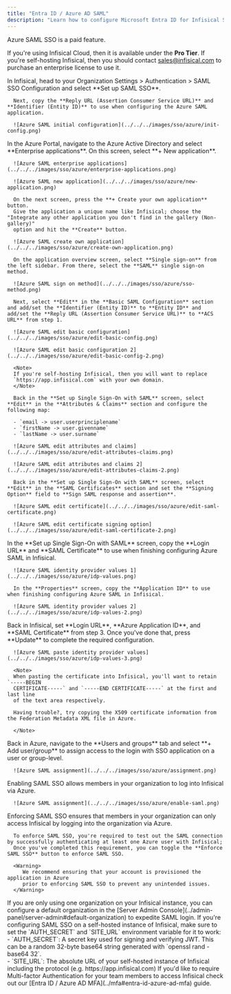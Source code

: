 ```yaml
---
title: "Entra ID / Azure AD SAML"
description: "Learn how to configure Microsoft Entra ID for Infisical SSO."
---
```


<Info>
   Azure SAML SSO is a paid feature.
   
   If you're using Infisical Cloud, then it is available under the **Pro Tier**. If you're self-hosting Infisical,
   then you should contact sales@infisical.com to purchase an enterprise license to use it.
</Info>

<Steps>
   <Step title="Prepare the SAML SSO configuration in Infisical">
      In Infisical, head to your Organization Settings > Authentication > SAML SSO Configuration and select **Set up SAML SSO**.

      Next, copy the **Reply URL (Assertion Consumer Service URL)** and **Identifier (Entity ID)** to use when configuring the Azure SAML application.

      ![Azure SAML initial configuration](../../../images/sso/azure/init-config.png)
   </Step>
   <Step title="Create a SAML application in Azure">
      In the Azure Portal, navigate to the Azure Active Directory and select **Enterprise applications**. On this screen, select **+ New application**.

      ![Azure SAML enterprise applications](../../../images/sso/azure/enterprise-applications.png)

      ![Azure SAML new application](../../../images/sso/azure/new-application.png)
      
      On the next screen, press the **+ Create your own application** button.
      Give the application a unique name like Infisical; choose the "Integrate any other application you don't find in the gallery (Non-gallery)"
      option and hit the **Create** button.

      ![Azure SAML create own application](../../../images/sso/azure/create-own-application.png)

      On the application overview screen, select **Single sign-on** from the left sidebar. From there, select the **SAML** single sign-on method.

      ![Azure SAML sign on method](../../../images/sso/azure/sso-method.png)

      Next, select **Edit** in the **Basic SAML Configuration** section and add/set the **Identifier (Entity ID)** to **Entity ID** and add/set the **Reply URL (Assertion Consumer Service URL)** to **ACS URL** from step 1.

      ![Azure SAML edit basic configuration](../../../images/sso/azure/edit-basic-config.png)

      ![Azure SAML edit basic configuration 2](../../../images/sso/azure/edit-basic-config-2.png)

      <Note>
      If you're self-hosting Infisical, then you will want to replace
      `https://app.infisical.com` with your own domain.
      </Note>

      Back in the **Set up Single Sign-On with SAML** screen, select **Edit** in the **Attributes & Claims** section and configure the following map:

      - `email -> user.userprinciplename`
      - `firstName -> user.givenname`
      - `lastName -> user.surname`

      ![Azure SAML edit attributes and claims](../../../images/sso/azure/edit-attributes-claims.png)

      ![Azure SAML edit attributes and claims 2](../../../images/sso/azure/edit-attributes-claims-2.png)

      Back in the **Set up Single Sign-On with SAML** screen, select **Edit** in the **SAML Certificates** section and set the **Signing Option** field to **Sign SAML response and assertion**.

      ![Azure SAML edit certificate](../../../images/sso/azure/edit-saml-certificate.png)

      ![Azure SAML edit certificate signing option](../../../images/sso/azure/edit-saml-certificate-2.png)
   </Step>
   <Step title="Retrieve Identity Provider (IdP) Information from Azure">
      In the **Set up Single Sign-On with SAML** screen, copy the **Login URL** and **SAML Certificate** to use when finishing configuring Azure SAML in Infisical.

      ![Azure SAML identity provider values 1](../../../images/sso/azure/idp-values.png)

      In the **Properties** screen, copy the **Application ID** to use when finishing configuring Azure SAML in Infisical.

      ![Azure SAML identity provider values 2](../../../images/sso/azure/idp-values-2.png)
   </Step>
   <Step title="Finish configuring SAML in Infisical">
      Back in Infisical, set **Login URL**, **Azure Application ID**, and **SAML Certificate** from step 3. Once you've done that, press **Update** to complete the required configuration.

      ![Azure SAML paste identity provider values](../../../images/sso/azure/idp-values-3.png)

      <Note>
      When pasting the certificate into Infisical, you'll want to retain `-----BEGIN
      CERTIFICATE-----` and `-----END CERTIFICATE-----` at the first and last line
      of the text area respectively.

      Having trouble?, try copying the X509 certificate information from the Federation Metadata XML file in Azure.

      </Note>
   </Step>
   <Step title="Assign users in Azure to the application">
      Back in Azure, navigate to the **Users and groups** tab and select **+ Add user/group** to assign access to the login with SSO application on a user or group-level.
      
      ![Azure SAML assignment](../../../images/sso/azure/assignment.png)
   </Step>   
   <Step title="Enable SAML SSO in Infisical">
      Enabling SAML SSO allows members in your organization to log into Infisical via Azure.

      ![Azure SAML assignment](../../../images/sso/azure/enable-saml.png)
   </Step>
   <Step title="Enforce SAML SSO in Infisical">
      Enforcing SAML SSO ensures that members in your organization can only access Infisical
      by logging into the organization via Azure.

      To enforce SAML SSO, you're required to test out the SAML connection by successfully authenticating at least one Azure user with Infisical;
      Once you've completed this requirement, you can toggle the **Enforce SAML SSO** button to enforce SAML SSO.

      <Warning>
         We recommend ensuring that your account is provisioned the application in Azure
         prior to enforcing SAML SSO to prevent any unintended issues.
      </Warning>
   </Step>
</Steps>

<Tip>
    If you are only using one organization on your Infisical instance, you can configure a default organization in the [Server Admin Console](../admin-panel/server-admin#default-organization) to expedite SAML login.
</Tip>

<Note>
    If you're configuring SAML SSO on a self-hosted instance of Infisical, make
    sure to set the `AUTH_SECRET` and `SITE_URL` environment variable for it to
    work:
    <div class="height:1px;"/>
    - `AUTH_SECRET`: A secret key used for signing and verifying JWT. This
    can be a random 32-byte base64 string generated with `openssl rand -base64
    32`.
    <div class="height:1px;"/>
    - `SITE_URL`: The absolute URL of your self-hosted instance of Infisical including the protocol (e.g. https://app.infisical.com)
</Note>

<Note>
   If you'd like to require Multi-factor Authentication for your team members to access Infisical check out our [Entra ID / Azure AD MFA](../mfa#entra-id-azure-ad-mfa) guide.
</Note>
